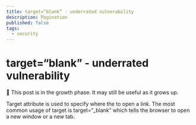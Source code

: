 ```yaml
---
title: target=“blank” - underrated vulnerability
description: Pagination
published: false
tags:
  - security
---
```


# target=“blank” - underrated vulnerability

<Callout>
  🌱 This post is in the growth phase. It may still be useful as it grows up.
</Callout>

Target attribute is used to specify where the to open a link. The most common usage of target is target=“\_blank“ which tells the browser to open a new window or a new tab.
